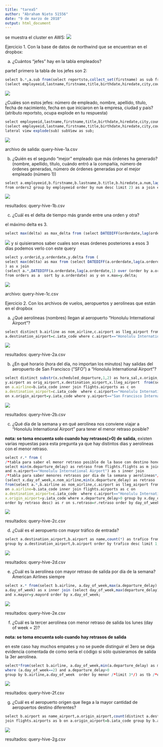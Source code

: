 ```yaml
---
title: "tarea5"
author: "Abraham Nieto 51556"
date: "9 de marzo de 2018"
output: html_document
---
```


se muestra el cluster en AWS:
![](cluster.png)



Ejercicio 1. Con la base de datos de northwind que se encuentran en el dropbox:

a. ¿Cuántos "jefes" hay en la tabla empleados? 

parte1 primero la tabla de los jefes son 2:

```r
select b.*,a.sub from(select reportsto,collect_set(firstname) as sub from northwind.employees2 where reportsto is not null group by reportsto) as a join 
(select employeeid,lastname,firstname,title,birthdate,hiredate,city,country from northwind.employees2) as b on a.reportsto=b.employeeid;

```

![](ejer1a_1.png)

¿Cuáles son estos jefes: número de empleado, nombre, apellido, título, fecha de nacimiento, fecha en que iniciaron en la empresa, ciudad y país? (atributo reportsto, ocupa explode en tu respuesta)

```r
select employeeid,lastname,firstname,title,birthdate,hiredate,city,country,subView.sub from (select b.*,a.sub from(select reportsto,collect_set(firstname) as sub from northwind.employees2 where reportsto is not null group by reportsto) as a join 
(select employeeid,lastname,firstname,title,birthdate,hiredate,city,country from northwind.employees2) as b on a.reportsto=b.employeeid) as t 
lateral view explode(sub) subView as sub;
```

![](ejer1a_2.png)

archivo de salida: query-hive-1a.csv

b. ¿Quién es el segundo "mejor" empleado que más órdenes ha generado? (nombre, apellido, título, cuándo entró a la compañía, número de órdenes generadas, número de órdenes generadas por el mejor empleado (número 1))


```r
select a.employeeid,b.firstname,b.lastname,b.title,b.hiredate,a.num,lag(num,1,0) over (order by num desc) as ord_emp1 from (select employeeid,count(*) as num 
from orders2 group by employeeid order by num desc limit 2) as a join employees2 as b on a.employeeid=b.employeeid order by num limit 1;

```

![](ejer1b.png)

resultados: query-hive-1b.csv

c. ¿Cuál es el delta de tiempo más grande entre una orden y otra?

el máximo delta es 3.

```r
select max(delta) as max_delta from (select DATEDIFF(orderdate,lag(orderdate,1) over (order by orderdate)) as delta from orders2) t; 
```

![](ejer1c.png)
y si quisieramos saber cuales son esas órdenes posteriores a esos 3 días podemos verlo con este query

```r
select y.orderid,y.orderdate,y.delta from (
select max(delta) as max from (select DATEDIFF(a.orderdate,lag(a.orderdate,1) over (order by a.orderdate)) as delta from orders as a) t 
) as x join 
(select a.*,DATEDIFF(a.orderdate,lag(a.orderdate,1) over (order by a.orderdate)) as delta
from orders as a  sort by a.orderdate) as y on x.max=y.delta;
```

![](ejer1c_anexo.png)

archivo: query-hive-1c.csv

Ejercicio 2. Con los archivos de vuelos, aeropuertos y aerolíneas que están en el dropbox

a. ¿Qué aerolíneas (nombres) llegan al aeropuerto "Honolulu International Airport"?

```r
select distinct b.airline as nom_airline,c.airport as lleg_airport from flights.flights as a inner join flights.airlines as b on a.airline=b.iata_code inner join flights.airports as c on 
a.destination_airport=c.iata_code where c.airport=="Honolulu International Airport";
```

![](ejer2a.png)

resultados: query-hive-2a.csv

b. ¿En qué horario (hora del día, no importan los minutos) hay salidas del aeropuerto de San Francisco ("SFO") a "Honolulu International Airport"?

```r
select distinct substr(x.scheduled_departure,1,2) as hora_sal,x.origin_airport,
y.airport as orig_airport,x.destination_airport,x.lleg_airport  from(select a.*,b.airline as nom_airline,c.airport as lleg_airport from flights.flights as a inner join flights.airlines as b 
on a.airline=b.iata_code inner join flights.airports as c on 
a.destination_airport=c.iata_code  where c.airport=="Honolulu International Airport") as x inner join flights.airports as y 
on x.origin_airport=y.iata_code where y.airport=="San Francisco International Airport";
```

![](ejer2b.png)


resultados: query-hive-2b.csv

c. ¿Qué día de la semana y en qué aerolínea nos conviene viajar a "Honolulu International Airport" para tener el menor retraso posible? 

**nota: se toma encuenta solo cuando hay retrasos(>0) de salida**, existen varias repuestas para esta pregunta ya que hay distintos dias y aerolineas con el menor retraso.

```r
select r.* from (
/*tabla para saber el menor retraso posible de la base con destino honolulu*/
select min(m.departure_delay) as retraso from flights.flights as m join flights.airports as n on m.destination_airport=n.iata_code where departure_delay>0 
and n.airport=="Honolulu International Airport") as s inner join 
/*tabla para saber menores retrasos por dia de la semana y aerolineas*/
(select x.day_of_week,x.nom_airline,min(x.departure_delay) as retraso   
from(select a.*,b.airline as nom_airline,c.airport as lleg_airport from flights.flights as a inner join flights.airlines as b 
on a.airline=b.iata_code inner join flights.airports as c on 
a.destination_airport=c.iata_code  where c.airport=="Honolulu International Airport") as x inner join flights.airports as y on 
x.origin_airport=y.iata_code where x.departure_delay>0 group by x.day_of_week,x.nom_airline 
order by retraso desc) as r on s.retraso=r.retraso order by day_of_week;

```

![](ejer2c.png)


resultados: query-hive-2c.csv


 d. ¿Cuál es el aeropuerto con mayor tráfico de entrada? 

```r
select a.destination_airport,b.airport as name,count(*) as trafico from flights.flights as a join flights.airports as b on a.destination_airport=b.iata_code 
group by a.destination_airport,b.airport order by trafico desc limit 1;
```

![](ejer2d.png)

resultados: query-hive-2d.csv

e. ¿Cuál es la aerolínea con mayor retraso de salida por día de la semana?
American Airlines siempre

```r
select x.* from(select b.airline, a.day_of_week,max(a.departure_delay) as mayor from flights.flights as a join flights.airlines as b on a.airline=b.iata_code group by b.airline,
a.day_of_week) as x inner join (select day_of_week,max(departure_delay) as mayord from flights.flights group by day_of_week) as y on x.day_of_week=y.day_of_week 
and x.mayor=y.mayord order by x.day_of_week;
```

![](ejer2e.png)

resultados: query-hive-2e.csv

 f. ¿Cuál es la tercer aerolínea con menor retraso de salida los lunes (day of week = 2)?
 
**nota: se toma encuenta solo cuando hay retrasos de salida**

en este caso hay muchos empates y no se puede distinguir el 3ero se deja evidencia comentada de como sería el código si sólo quisieramos de salida la 3er aerolínea.

```r
select*from(select b.airline, a.day_of_week,min(a.departure_delay) as menor from flights.flights as a join flights.airlines as b on a.airline=b.iata_code 
where (a.day_of_week==2) and a.departure_delay>0 
group by b.airline,a.day_of_week  order by menor /*limit 3*/) as tb /*order by menor desc limit 1*/;
```

![](ejer2f.png)

resultados: query-hive-2f.csv

g. ¿Cuál es el aeropuerto origen que llega a la mayor cantidad de aeropuertos destino diferentes?

```r
select b.airport as name_airport,a.origin_airport,count(distinct a.destination_airport) as distintos from flights.flights as a 
join flights.airports as b on a.origin_airport=b.iata_code group by b.airport,a.origin_airport order by distintos desc limit 1;
```

![](ejer2g.png)

resultados: query-hive-2g.csv

